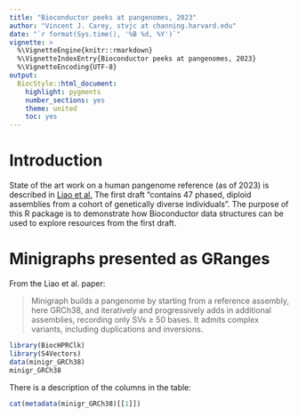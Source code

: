 ```yaml
---
title: "Bioconductor peeks at pangenomes, 2023"
author: "Vincent J. Carey, stvjc at channing.harvard.edu"
date: "`r format(Sys.time(), '%B %d, %Y')`"
vignette: >
  %\VignetteEngine{knitr::rmarkdown}
  %\VignetteIndexEntry{Bioconductor peeks at pangenomes, 2023}
  %\VignetteEncoding{UTF-8}
output:
  BiocStyle::html_document:
    highlight: pygments
    number_sections: yes
    theme: united
    toc: yes
---
```


# Introduction

State of the art work
on a human pangenome reference (as of 2023) is described
in [Liao et al.](https://www.nature.com/articles/s41586-023-05896-x)
The first draft "contains 47 phased, diploid assemblies from a cohort of genetically diverse individuals".
The purpose of this R package is to demonstrate how Bioconductor
data structures can be used to explore resources from the first draft.

# Minigraphs presented as GRanges

From the Liao et al. paper:

> Minigraph builds a pangenome by starting from a reference assembly, here 
GRCh38, and iteratively and progressively adds in additional assemblies, recording only 
SVs ≥ 50 bases. It admits complex variants, including duplications and inversions.

```r
library(BiocHPRClk)
library(S4Vectors)
data(minigr_GRCh38)
minigr_GRCh38
```

There is a description of the columns in the table:
```r
cat(metadata(minigr_GRCh38)[[1]])
```
